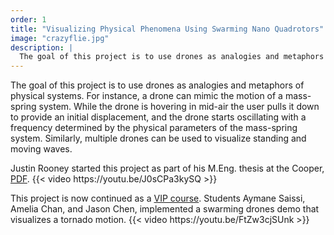 ```yaml
---
order: 1
title: "Visualizing Physical Phenomena Using Swarming Nano Quadrotors"
image: "crazyflie.jpg"
description: | 
  The goal of this project is to use drones as analogies and metaphors of physical systems. 
---
```

The goal of this project is to use drones as analogies and metaphors of physical systems. For instance, a drone can mimic the motion of a mass-spring system. While the drone is hovering in mid-air the user pulls it down to provide an initial displacement, and the drone starts oscillating with a frequency determined by the physical parameters of the mass-spring system. Similarly, multiple drones can be used to visualize standing and moving waves. 

Justin Rooney started this project as part of his M.Eng. thesis at the Cooper, [PDF](https://www.proquest.com/docview/2447804622?pq-origsite=gscholar&fromopenview=true).
{{< video https://youtu.be/J0sCPa3kySQ >}}

This project is now continued as a [VIP course](https://cooper.edu/academics/vertically-integrated-projects). Students Aymane Saissi, Amelia Chan, and Jason Chen, implemented a swarming drones demo that visualizes a tornado motion.
{{< video https://youtu.be/FtZw3cjSUnk >}}